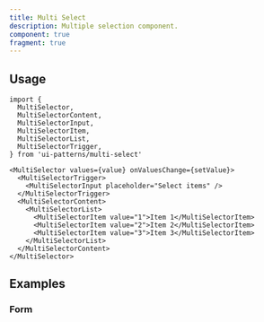 ```yaml
---
title: Multi Select
description: Multiple selection component.
component: true
fragment: true
---
```


<ComponentPreview name="multi-select-demo" description="" peekCode wide />

## Usage

```tsx
import {
  MultiSelector,
  MultiSelectorContent,
  MultiSelectorInput,
  MultiSelectorItem,
  MultiSelectorList,
  MultiSelectorTrigger,
} from 'ui-patterns/multi-select'
```

```tsx
<MultiSelector values={value} onValuesChange={setValue}>
  <MultiSelectorTrigger>
    <MultiSelectorInput placeholder="Select items" />
  </MultiSelectorTrigger>
  <MultiSelectorContent>
    <MultiSelectorList>
      <MultiSelectorItem value="1">Item 1</MultiSelectorItem>
      <MultiSelectorItem value="2">Item 2</MultiSelectorItem>
      <MultiSelectorItem value="3">Item 3</MultiSelectorItem>
    </MultiSelectorList>
  </MultiSelectorContent>
</MultiSelector>
```

## Examples

### Form

<ComponentPreview name="multi-select-form" description="" />
